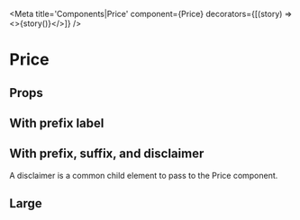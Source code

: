 

<Meta title='Components|Price' component={Price} decorators={[(story) => <><ComponentProgress ticketID={ticketID} />{story()}</>]} />

# Price

<Preview>
  <Story name="basic">
    <Price amount="45.99" />
  </Story>
</Preview>

## Props
<Props of={Price} />

## With prefix label
<Preview>
  <Story name="with prefix label">
    <Price prefix="Starting at" amount="54.99" />
  </Story>
</Preview>

## With prefix, suffix, and disclaimer
<Preview>
  <Story name="with prefix, suffix, and disclaimer">
    <Price prefix="Starting at" suffix="Limited time offer" amount="67.99">
      <Typography variant="legal">
        A disclaimer is a common child element to pass to the Price component.
      </Typography>
    </Price>
  </Story>
</Preview>

## Large
<Preview>
  <Story name="large">
    <Price prefix="Starting at" amount="54.99" large />
  </Story>
</Preview>